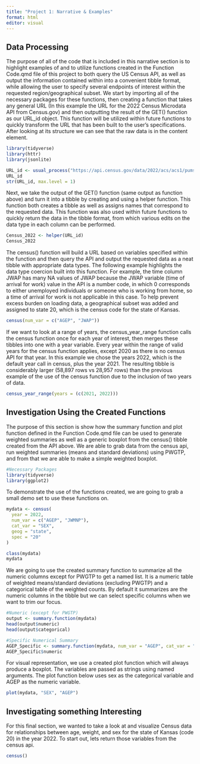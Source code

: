 ```yaml
---
title: "Project 1: Narrative & Examples"
format: html
editor: visual
---
```


## Data Processing

The purpose of all of the code that is included in this narrative section is to highlight examples of and to utilize functions created in the Function Code.qmd file of this project to both query the US Census API, as well as output the information contained within into a convenient tibble format, while allowing the user to specify several endpoints of interest within the requested region/geographical subset. We start by importing all of the necessary packages for these functions, then creating a function that takes any general URL (In this example the URL for the 2022 Census Microdata API from Census.gov) and then outputting the result of the GET() function as our URL_id object. This function will be utilized within future functions to quickly transform the URL that has been built to the user's specifications. After looking at its structure we can see that the raw data is in the content element.

```r
library(tidyverse)
library(httr)
library(jsonlite)

URL_id <- usual_process("https://api.census.gov/data/2022/acs/acs1/pums?get=SEX,PWGTP,MAR&SCHL=24")
URL_id
str(URL_id, max.level = 1)
```

Next, we take the output of the GET() function (same output as function above) and turn it into a tibble by creating and using a helper function. This function both creates a tibble as well as assigns names that correspond to the requested data. This function was also used within future functions to quickly return the data in the tibble format, from which various edits on the data type in each column can be performed.

```r
Census_2022 <- helper(URL_id) 
Census_2022
```

The census() function will build a URL based on variables specified within the function and then query the API and output the requested data as a neat tibble with appropriate data types. The following example highlights the data type coercion built into this function. For example, the time column JWAP has many NA values of JWAP because the JWAP variable (time of arrival for work) value in the API is a number code, in which 0 corresponds to either unemployed individuals or someone who is working from home, so a time of arrival for work is not applicable in this case. To help prevent excess burden on loading data, a geographical subset was added and assigned to state 20, which is the census code for the state of Kansas.

```r
census(num_var = c("AGEP", "JWAP"))
```

If we want to look at a range of years, the census_year_range function calls the census function once for each year of interest, then merges these tibbles into one with a year variable. Every year within the range of valid years for the census function applies, except 2020 as there is no census API for that year. In this example we chose the years 2022, which is the default year call in census, plus the year 2021. The resulting tibble is considerably larger (58,897 rows vs 28,957 rows) than the previous example of the use of the census function due to the inclusion of two years of data.

```r
census_year_range(years = (c(2021, 2022)))
```

## Investigation Using the Created Functions

The purpose of this section is show how the summary function and plot function defined in the Function Code.qmd file can be used to generate weighted summaries as well as a generic boxplot from the census() tibble created from the API above. We are able to grab data from the census api, run weighted summaries (means and standard deviations) using PWGTP, and from that we are able to make a simple weighted boxplot.

```r
#Necessary Packages
library(tidyverse)
library(ggplot2)
```

To demonstrate the use of the functions created, we are going to grab a small demo set to use these functions on.

```r
mydata <- census(
  year = 2022,
  num_var = c("AGEP", "JWMNP"),
  cat_var = "SEX",
  geog = "state",
  spec = "20"
)

class(mydata)
mydata
```

We are going to use the created summary function to summarize all the numeric columns except for PWGTP to get a named list. It is a numeric table of weighted means/standard deviations (excluding PWGTP) and a categorical table of the weighted counts. By default it summarizes are the numeric columns in the tibble but we can select specific columns when we want to trim our focus.

```r
#Numeric (except for PWGTP)
output <- summary.function(mydata)
head(output$numeric)
head(output$categorical)

#Specific Numerical Summary
AGEP_Specific <- summary.function(mydata, num_var = "AGEP", cat_var = "SEX")
AGEP_Specific$numeric
```

For visual representation, we use a created plot function which will always produce a boxplot. The variables are passed as strings using named arguments. The plot function below uses sex as the categorical variable and AGEP as the numeric variable.

```r
plot(mydata, "SEX", "AGEP")
```

## Investigating something Interesting

For this final section, we wanted to take a look at and visualize Census data for relationships between age, weight, and sex for the state of Kansas (code 20) in the year 2022. To start out, lets return those variables from the census api.
```r
census()
```
